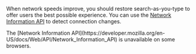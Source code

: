 When network speeds improve, you should restore search-as-you-type to offer users the best possible experience.
You can use the [Network Information API](https://developer.mozilla.org/en-US/docs/Web/API/Network_Information_API) to detect connection changes.

<Note>
    The [Network Information API](https://developer.mozilla.org/en-US/docs/Web/API/Network_Information_API) is unavailable on some browsers.
</Note>